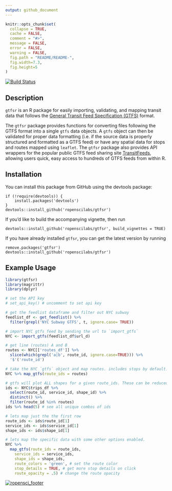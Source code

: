 ```yaml
---
output: github_document
---
```


```r
knitr::opts_chunk$set(
  collapse = TRUE,
  cache = FALSE,
  comment = "#>",
  message = FALSE,
  error = FALSE,
  warning = FALSE,
  fig.path = "README/README-",
  fig.width=7.3,
  fig.height=5
)
```

[![Build Status](https://travis-ci.org/ropenscilabs/gtfsr.svg?branch=master)](https://travis-ci.org/ropenscilabs/gtfsr)


Description
----------

`gtfsr` is an R package for easily importing, validating, and mapping transit data that follows the [General Transit Feed Specification (GTFS)](https://developers.google.com/transit/gtfs/) format.

The `gtfsr` package provides functions for converting files following the GTFS format into a single `gtfs` data objects. A `gtfs` object can then be validated for proper data formatting (i.e. if the source data is properly structured and formatted as a GTFS feed) or have any spatial data for stops and routes mapped using `leaflet`. The `gtfsr` package also provides API wrappers for the popular public GTFS feed sharing site [TransitFeeds](https://transitfeeds.com/), allowing users quick, easy access to hundreds of GTFS feeds from within R.

Installation
-----------------

You can install this package from GitHub using the devtools package:

```
if (!require(devtools)) {
    install.packages('devtools')
}
devtools::install_github('ropenscilabs/gtfsr')
```

If you'd like to build the accompanying vignette, then run

```
devtools::install_github('ropenscilabs/gtfsr', build_vignettes = TRUE)
```

If you have already installed `gtfsr`, you can get the latest version by running

```
remove.packages('gtfsr')
devtools::install_github('ropenscilabs/gtfsr')
```

Example Usage
------------------

```r
library(gtfsr)
library(magrittr)
library(dplyr)

# set the API key
# set_api_key() # uncomment to set api key

# get the feedlist dataframe and filter out NYC subway
feedlist_df <- get_feedlist() %>%
  filter(grepl('NYC Subway GTFS', t, ignore.case= TRUE))

# import NYC gtfs feed by sending the url to `import_gtfs`
NYC <- import_gtfs(feedlist_df$url_d)

# get line (routes) A and B
routes <- NYC[['routes_df']] %>%
  slice(which(grepl('a|b', route_id, ignore.case=TRUE))) %>%
  '$'('route_id')

# take the NYC `gtfs` object and map routes. includes stops by default.
NYC %>% map_gtfs(route_ids = routes)

# gtfs will plot ALL shapes for a given route_ids. These can be reduced using the `service_ids` option.
ids <- NYC$trips_df %>%
  select(route_id, service_id, shape_id) %>%
  distinct() %>%
  filter(route_id %in% routes)
ids %>% head(5) # see all unique combos of ids

# lets map just the the first row
route_ids <- ids$route_id[1]
service_ids <- ids$service_id[1]
shape_ids <- ids$shape_id[1]

# lets map the specific data with some other options enabled.
NYC %>%
  map_gtfs(route_ids = route_ids,
    service_ids = service_ids,
    shape_ids = shape_ids,
    route_colors = 'green', # set the route color
    stop_details = TRUE, # get more stop details on click
    route_opacity = .5) # change the route opacity
```


[![ropensci_footer](http://ropensci.org/public_images/github_footer.png)](http://ropensci.org)
